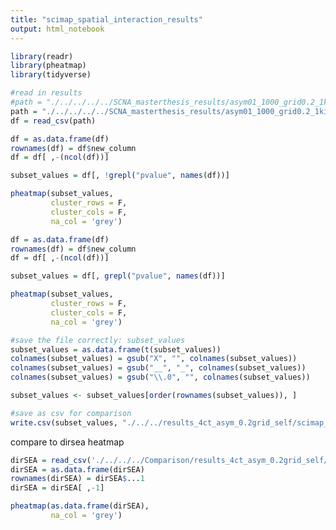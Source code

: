 ```yaml
---
title: "scimap_spatial_interaction_results"
output: html_notebook
---
```


```r
library(readr)
library(pheatmap)
library(tidyverse)
```


```r
#read in results
#path = "./../../../../SCNA_masterthesis_results/asym01_1000_grid0.2_1kiter_025kswap_scimap_spatial_interaction.csv"
path = "./../../../../SCNA_masterthesis_results/asym01_1000_grid0.2_1kiter_025kswap_scimap_dirSEA_spatial_interaction.csv"
df = read_csv(path)
```


```r
df = as.data.frame(df)
rownames(df) = df$new_column
df = df[ ,-(ncol(df))]

subset_values = df[, !grepl("pvalue", names(df))]

pheatmap(subset_values, 
         cluster_rows = F, 
         cluster_cols = F, 
         na_col = 'grey')
```
```r
df = as.data.frame(df)
rownames(df) = df$new_column
df = df[ ,-(ncol(df))]

subset_values = df[, grepl("pvalue", names(df))]

pheatmap(subset_values, 
         cluster_rows = F, 
         cluster_cols = F, 
         na_col = 'grey')
```


```r
#save the file correctly: subset_values
subset_values = as.data.frame(t(subset_values))
colnames(subset_values) = gsub("X", "", colnames(subset_values))
colnames(subset_values) = gsub("__", "_", colnames(subset_values))
colnames(subset_values) = gsub("\\.0", "", colnames(subset_values))

subset_values <- subset_values[order(rownames(subset_values)), ]

#save as csv for comparison
write.csv(subset_values, "./../../results_4ct_asym_0.2grid_self/scimap_dirSEA_knn8_4ct_cross01.csv")

```


compare to dirsea heatmap

```r
dirSEA = read_csv('./../../../Comparison/results_4ct_asym_0.2grid_self/SEA_bi_direction_delaunay_4ct_cross01.csv')
dirSEA = as.data.frame(dirSEA)
rownames(dirSEA) = dirSEA$...1
dirSEA = dirSEA[ ,-1]

pheatmap(as.data.frame(dirSEA),
         na_col = 'grey')
```






